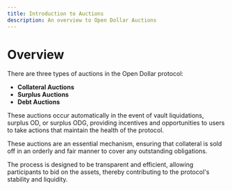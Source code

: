 ```yaml
---
title: Introduction to Auctions
description: An overview to Open Dollar Auctions
---
```


# Overview

There are three types of auctions in the Open Dollar protocol:

* **Collateral Auctions**
* **Surplus Auctions**
* **Debt Auctions**

These auctions occur automatically in the event of vault liquidations, surplus OD, or surplus ODG, providing incentives and opportunities to users to take actions that maintain the health of the protocol.

These auctions are an essential mechanism, ensuring that collateral is sold off in an orderly and fair manner to cover any outstanding obligations.

The process is designed to be transparent and efficient, allowing participants to bid on the assets, thereby contributing to the protocol's stability and liquidity.
